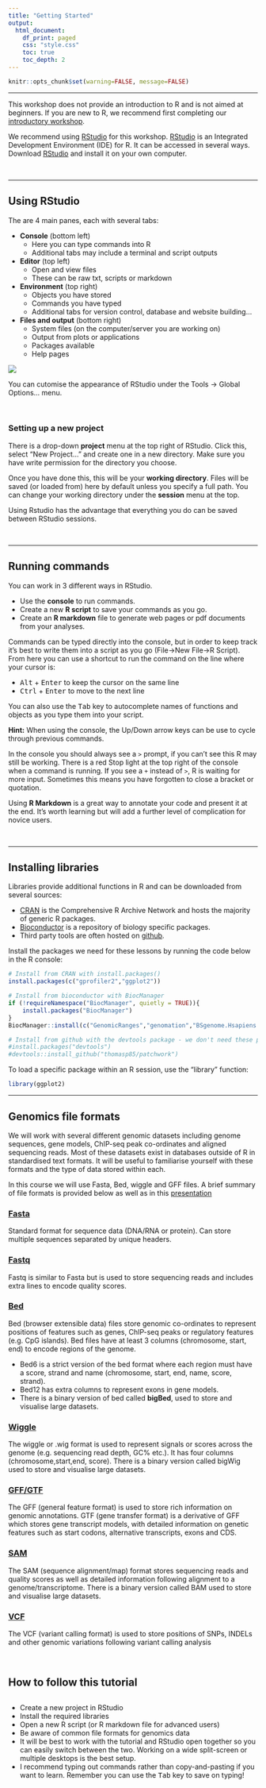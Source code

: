 ```yaml
---
title: "Getting Started"
output: 
  html_document:
    df_print: paged
    css: "style.css"
    toc: true
    toc_depth: 2
---
```


<head>
<script src="https://kit.fontawesome.com/ece750edd7.js" crossorigin="anonymous"></script>
</head>


```r
knitr::opts_chunk$set(warning=FALSE, message=FALSE)
```

----

This workshop does not provide an introduction to R and is not aimed at beginners. If you are new to R, we recommend first completing our [introductory workshop](https://swebb1.github.io/R_Training/). 

We recommend using [RStudio](https://rstudio.com/) for this workshop. [RStudio](https://www.rstudio.com/) is an Integrated Development Environment (IDE) for R. It can be accessed in several ways. Download [RStudio](https://rstudio.com/) and install it on your own computer.

<br>

----

## Using RStudio


<div class = "row">
<div class = "col-md-6">
The are 4 main panes, each with several tabs: 

* **Console** (bottom left)
    + Here you can type commands into R 
    + Additional tabs may include a terminal and script outputs
* **Editor** (top left)
    + Open and view files
    + These can be raw txt, scripts or markdown 
* **Environment** (top right)
    + Objects you have stored
    + Commands you have typed
    + Additional tabs for version control, database and website building...
* **Files and output** (bottom right)
    + System files (on the computer/server you are working on)
    + Output from plots or applications 
    + Packages available
    + Help pages
</div>
<div class = "col-md-6">
![](images/rstudio-windows.png)
</div>
</div>

You can cutomise the appearance of RStudio under the Tools -> Global Options... menu.

<br>

###  **Setting up a new project**

There is a drop-down **project** menu at the top right of RStudio. Click this, select "New Project..." and create one in a new directory. Make sure you have write permission for the directory you choose.

Once you have done this, this will be your **working directory**. Files will be saved (or loaded from) here by default unless you specify a full path. You can change your working directory under the **session** menu at the top.

Using Rstudio has the advantage that everything you do can be saved between RStudio sessions.

<br>

----

## Running commands

You can work in 3 different ways in RStudio. 

* Use the **console** to run commands. 
* Create a new **R script** to save your commands as you go.
* Create an **R markdown** file to generate web pages or pdf documents from your analyses.

Commands can be typed directly into the console, but in order to keep track it's best to write them into a script as you go (File->New File->R Script). From here you can use a shortcut to run the command on the line where your cursor is: 

* <kbd>Alt</kbd> + <kbd>Enter</kbd> to keep the cursor on the same line
* <kbd>Ctrl</kbd> + <kbd>Enter</kbd> to move to the next line

You can also use the <kbd>Tab</kbd> key to autocomplete names of functions and objects as you type them into your script.

**Hint:** 
When using the console, the Up/Down arrow keys can be use to cycle through previous commands.

In the console you should always see a `>` prompt, if you can't see this R may still be working. There is a red Stop light at the top right of the console when a command is running. If you see a `+` instead of `>`, R is waiting for more input. Sometimes this means you have forgotten to close a bracket or quotation.

Using **R Markdown** is a great way to annotate your code and present it at the end. It's worth learning but will add a further level of complication for novice users.

<br>

----

## Installing libraries

Libraries provide additional functions in R and can be downloaded from several sources:

* [CRAN](https://cran.r-project.org/) is the Comprehensive R Archive Network and hosts the majority of generic R packages.
* [Bioconductor](https://www.bioconductor.org/) is a repository of biology specific packages.
* Third party tools are often hosted on [github](https://www.github.com).

Install the packages we need for these lessons by running the code below in the R console:

```r

# Install from CRAN with install.packages()
install.packages(c("gprofiler2","ggplot2"))

# Install from bioconductor with BiocManager
if (!requireNamespace("BiocManager", quietly = TRUE)){
    install.packages("BiocManager")
}
BiocManager::install(c("GenomicRanges","genomation","BSgenome.Hsapiens.UCSC.hg19","org.Hs.eg.db","TxDb.Hsapiens.UCSC.hg19.knownGene","biomaRt","AnnotationHub","BSgenome.Mmusculus.UCSC.mm10","ChIPseeker","clusterProfiler","profileplyr","soGGi"))

# Install from github with the devtools package - we don't need these packages this is just for demonstration.
#install.packages("devtools")
#devtools::install_github("thomasp85/patchwork")

```

To load a specific package within an R session, use the "library" function:

```r
library(ggplot2)
```

----

## Genomics file formats

We will work with several different genomic datasets including genome sequences, gene models, ChIP-seq peak co-ordinates and aligned sequencing reads. Most of these datasets exist in databases outside of R in standardised text formats. It will be useful to familiarise yourself with these formats and the type of data stored within each.

In this course we will use Fasta, Bed, wiggle and GFF files. A brief summary of file formats is provided below as well as in this [presentation](https://docs.google.com/presentation/d/1WjaovDGr6YF0oHU1b1tJwBBvaqAdxBahOWk72LUrmjc/edit?usp=sharing)

### [Fasta](https://en.wikipedia.org/wiki/FASTA_format)
Standard format for sequence data (DNA/RNA or protein). Can store multiple sequences separated by unique headers.

### [Fastq](https://en.wikipedia.org/wiki/FASTQ_format)
Fastq is similar to Fasta but is used to store sequencing reads and includes extra lines to encode quality scores.

### [Bed](https://genome.ucsc.edu/FAQ/FAQformat.html#format1)
Bed (browser extensible data) files store genomic co-ordinates to represent positions of features such as genes, ChIP-seq peaks or regulatory features (e.g. CpG islands). Bed files have at least 3 columns (chromosome, start, end) to encode regions of the genome.

* Bed6 is a strict version of the bed format where each region must have a score, strand and name (chromosome, start, end, name, score, strand).
* Bed12 has extra columns to represent exons in gene models.
* There is a binary version of bed called **bigBed**, used to store and visualise large datasets.

### [Wiggle](https://genome.ucsc.edu/goldenPath/help/wiggle.html)
The wiggle or .wig format is used to represent signals or scores across the genome (e.g. sequencing read depth, GC% etc.). It has four columns (chromosome,start,end, score). There is a binary version called bigWig used to store and visualise large datasets.

### [GFF/GTF](https://en.wikipedia.org/wiki/General_feature_format)
The GFF (general feature format) is used to store rich information on genomic annotations. GTF (gene transfer format) is a derivative of GFF which stores gene transcript models, with detailed information on genetic features such as start codons, alternative transcripts, exons and CDS.

### [SAM](https://samtools.github.io/hts-specs/SAMv1.pdf)
The SAM (sequence alignment/map) format stores sequencing reads and quality scores as well as detailed information following alignment to a genome/transcriptome. There is a binary version called BAM used to store and visualise large datasets. 

### [VCF](https://genome.ucsc.edu/goldenPath/help/vcf.html)
The VCF (variant calling format) is used to store positions of SNPs, INDELs and other genomic variations following variant calling analysis

<br>
<div class="key-points">
<h2><i class="fas fa-thumbtack"></i> How to follow this tutorial</h2>
##
 * Create a new project in RStudio
 * Install the required libraries
 * Open a new R script (or R markdown file for advanced users)
 * Be aware of common file formats for genomics data
 * It will be best to work with the tutorial and RStudio open together so you can easily switch between the two. Working on a wide split-screen or multiple desktops is the best setup.
 * I recommend typing out commands rather than copy-and-pasting if you want to learn. Remember you can use the <kbd>Tab</kbd> key to save on typing!
</div>
<br>